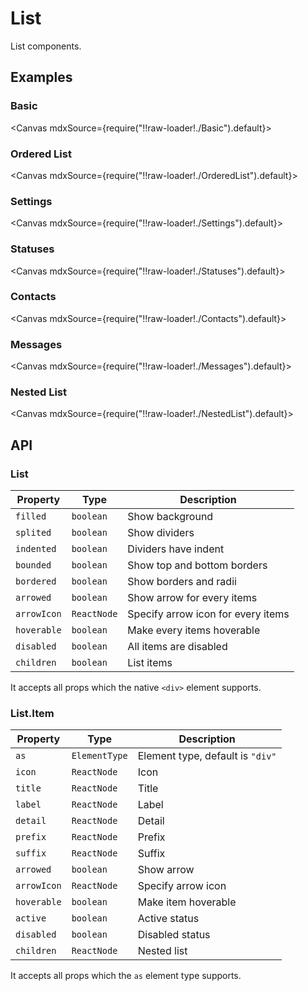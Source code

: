 
<Meta title="Views/List" />

# List

List components.

## Examples

### Basic

<Canvas mdxSource={require("!!raw-loader!./Basic").default}>
  <Story id="examples-list--basic" />
</Canvas>

### Ordered List

<Canvas mdxSource={require("!!raw-loader!./OrderedList").default}>
  <Story id="examples-list--ordered-list" />
</Canvas>

### Settings

<Canvas mdxSource={require("!!raw-loader!./Settings").default}>
  <Story id="examples-list--settings" />
</Canvas>

### Statuses

<Canvas mdxSource={require("!!raw-loader!./Statuses").default}>
  <Story id="examples-list--statuses" />
</Canvas>

### Contacts

<Canvas mdxSource={require("!!raw-loader!./Contacts").default}>
  <Story id="examples-list--contacts" />
</Canvas>

### Messages

<Canvas mdxSource={require("!!raw-loader!./Messages").default}>
  <Story id="examples-list--messages" />
</Canvas>

### Nested List

<Canvas mdxSource={require("!!raw-loader!./NestedList").default}>
  <Story id="examples-list--nested-list" />
</Canvas>

## API

### List

| Property    | Type        | Description                        |
| ----------- | ----------- | ---------------------------------- |
| `filled`    | `boolean`   | Show background                    |
| `splited`   | `boolean`   | Show dividers                      |
| `indented`  | `boolean`   | Dividers have indent               |
| `bounded`   | `boolean`   | Show top and bottom borders        |
| `bordered`  | `boolean`   | Show borders and radii             |
| `arrowed`   | `boolean`   | Show arrow for every items         |
| `arrowIcon` | `ReactNode` | Specify arrow icon for every items |
| `hoverable` | `boolean`   | Make every items hoverable         |
| `disabled`  | `boolean`   | All items are disabled             |
| `children`  | `boolean`   | List items                         |

It accepts all props which the native `<div>` element supports.

### List.Item

| Property    | Type          | Description                      |
| ----------- | ------------- | -------------------------------- |
| `as`        | `ElementType` | Element type, default is `"div"` |
| `icon`      | `ReactNode`   | Icon                             |
| `title`     | `ReactNode`   | Title                            |
| `label`     | `ReactNode`   | Label                            |
| `detail`    | `ReactNode`   | Detail                           |
| `prefix`    | `ReactNode`   | Prefix                           |
| `suffix`    | `ReactNode`   | Suffix                           |
| `arrowed`   | `boolean`     | Show arrow                       |
| `arrowIcon` | `ReactNode`   | Specify arrow icon               |
| `hoverable` | `boolean`     | Make item hoverable              |
| `active`    | `boolean`     | Active status                    |
| `disabled`  | `boolean`     | Disabled status                  |
| `children`  | `ReactNode`   | Nested list                      |

It accepts all props which the `as` element type supports.
